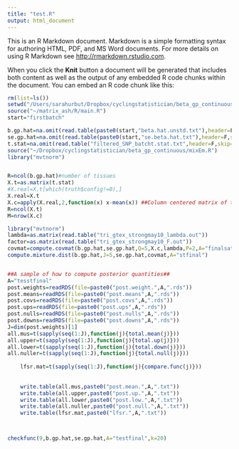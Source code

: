 ```yaml
---
title: "test.R"
output: html_document
---
```


This is an R Markdown document. Markdown is a simple formatting syntax for authoring HTML, PDF, and MS Word documents. For more details on using R Markdown see <http://rmarkdown.rstudio.com>.

When you click the **Knit** button a document will be generated that includes both content as well as the output of any embedded R code chunks within the document. You can embed an R code chunk like this:

```r
rm(list=ls())
setwd("/Users/sarahurbut/Dropbox/cyclingstatistician/beta_gp_continuous/matched")
source("~/matrix_ash/R/main.R")
start="firstbatch"

b.gp.hat=na.omit(read.table(paste0(start,"beta.hat.unstd.txt"),header=F,skip=1)[,-c(1,2)])
se.gp.hat=na.omit(read.table(paste0(start,"se.beta.hat.txt"),header=F,skip=1)[,-c(1,2)])
t.stat=na.omit(read.table("filtered_SNP_batcht.stat.txt",header=F,skip=1)[,-c(1,2,3,48)])
source("~/Dropbox/cyclingstatistician/beta_gp_continuous/mixEm.R")
library("mvtnorm")


R=ncol(b.gp.hat)#number of tissues
X.t=as.matrix(t.stat)
#X.real=X.t[which(truth$config!=0),]
X.real=X.t
X.c=apply(X.real,2,function(x) x-mean(x)) ##Column centered matrix of t statistics
R=ncol(X.t)
M=nrow(X.c)

library("mvtnorm")
lambda=as.matrix(read.table("tri_gtex_strongmay10_lambda.out"))
factor=as.matrix(read.table("tri_gtex_strongmay10_F.out"))
covmat=compute.covmat(b.gp.hat,se.gp.hat,Q=5,X.c,lambda,P=2,A="finalsat",factor)
compute.mixture.dist(b.gp.hat,J=5,se.gp.hat,covmat,A="stfinal")


##A sample of how to compute posterior quantities##
A="tesstfinal"
post.weights=readRDS(file=paste0("post.weight.",A,".rds"))
post.means=readRDS(file=paste0("post.means",A,".rds"))
post.covs=readRDS(file=paste0("post.covs",A,".rds"))
post.ups=readRDS(file=paste0("post.ups",A,".rds"))
post.nulls=readRDS(file=paste0("post.nulls",A,".rds"))
post.downs=readRDS(file=paste0("post.downs",A,".rds"))
J=dim(post.weights)[1]
all.mus=t(sapply(seq(1:J),function(j){total.mean(j)}))
all.upper=t(sapply(seq(1:J),function(j){total.up(j)}))
all.lower=t(sapply(seq(1:J),function(j){total.down(j)}))
all.nuller=t(sapply(seq(1:J),function(j){total.null(j)}))
    
    lfsr.mat=t(sapply(seq(1:J),function(j){compare.func(j)}))
    
    
    write.table(all.mus,paste0("post.mean.",A,".txt"))
    write.table(all.upper,paste0("post.up.",A,".txt"))
    write.table(all.lower,paste0("post.low.",A,".txt"))
    write.table(all.nuller,paste0("post.null.",A,".txt"))
    write.table(lfsr.mat,paste0("lfsr.",A,".txt"))



checkfunc(9,b.gp.hat,se.gp.hat,A="testfinal",k=20)

```

